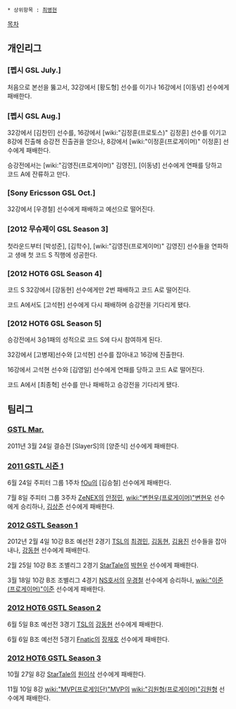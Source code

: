  * 상위항목 : [[최병현]]

[[목차]]

== 개인리그 ==
=== [펩시 GSL July.] ===
처음으로 본선을 뚫고서, 32강에서 [황도형] 선수를 이기나 16강에서 [이동녕] 선수에게 패배한다.
=== [펩시 GSL Aug.] ===
32강에서 [김찬민] 선수를, 16강에서 [wiki:"김정훈(프로토스)" 김정훈] 선수를 이기고 8강에 진출해 승강전 진출권을 얻으나, 8강에서 [wiki:"이정훈(프로게이머)" 이정훈] 선수에게 패배한다.

승강전에서는 [wiki:"김영진(프로게이머)" 김영진], [이동녕] 선수에게 연패를 당하고 코드 A에 잔류하고 만다.
=== [Sony Ericsson GSL Oct.] ===
32강에서 [우경철] 선수에게 패배하고 예선으로 떨어진다.
=== [2012 무슈제이 GSL Season 3] ===
첫라운드부터 [박성준], [김학수], [wiki:"김영진(프로게이머)" 김영진] 선수들을 연파하고 생애 첫 코드 S 직행에 성공한다.
=== [2012 HOT6 GSL Season 4] ===
코드 S 32강에서 [강동현] 선수에게만 2번 패배하고 코드 A로 떨어진다.

코드 A에서도 [고석현] 선수에게 다시 패배하며 승강전을 기다리게 됐다.
=== [2012 HOT6 GSL Season 5] ===
승강전에서 3승1패의 성적으로 코드 S에 다시 참여하게 된다.

32강에서 [고병재]선수와 [고석현] 선수를 잡아내고 16강에 진출한다.

16강에서 고석현 선수와 [김영일] 선수에게 연패를 당하고 코드 A로 떨어진다.

코드 A에서 [최종혁] 선수를 만나 패배하고 승강전을 기다리게 됐다.
== 팀리그 ==
=== [[GSTL Mar.]] ===
2011년 3월 24일 결승전 [SlayerS]의 [양준식] 선수에게 패배한다.
=== [[2011 GSTL 시즌 1]] ===
6월 24일 주피터 그룹 1주차 [[fOu]]의 [김승철] 선수에게 패배한다.

7월 8일 주피터 그룹 3주차 [[ZeNEX]]의 [[안정민]], [[wiki:"변현우(프로게이머)"변현우]] 선수에게 승리하나, [[김상준]] 선수에게 패배한다.
=== [[2012 GSTL Season 1]] ===
2012년 2월 4일 10강 B조 예선전 2경기 [[TSL]]의 [[최경민]], [[김동현]], [[김용진]] 선수들을 잡아내나, [[강동현]] 선수에게 패배한다.

2월 25일 10강 B조 조별리그 2경기 [[StarTale]]의 [[박현우]] 선수에게 패배한다.

3월 18일 10강 B조 조별리그 4경기 [[NS호서]]의 [[우경철]] 선수에게 승리하나, [[wiki:"이준(프로게이머)"이준]] 선수에게 패배한다.
=== [[2012 HOT6 GSTL Season 2]] ===
6월 5일 B조 예선전 3경기 [[TSL]]의 [[강동현]] 선수에게 패배한다.

6월 6일 B조 예선전 5경기 [[Fnatic]]의 [[장재호]] 선수에게 패배한다.
=== [[2012 HOT6 GSTL Season 3]] ===
10월 27일 8강 [[StarTale]]의 [[원이삭]] 선수에게 패배한다.

11월 10일 8강 [[wiki:"MVP(프로게임단)"MVP]]의 [[wiki:"김원형(프로게이머)"김원형]] 선수에게 패배한다.
